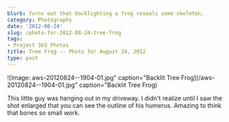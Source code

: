 ```yaml
---
blurb: Turns out that backlighting a frog reveals some skeleton.
category: Photographs
date: '2012-08-24'
slug: /photo-for-2012-08-24-tree-frog
tags:
- Project 365 Photos
title: Tree Frog -- Photo for August 24, 2012
type: post
---
```



![Image: aws-20120824--1904-01.jpg" caption="Backlit Tree Frog](/aws-20120824--1904-01.jpg" caption="Backlit Tree Frog)

This little guy was hanging out in my driveway. I didn't realize until I saw the shot enlarged that you can see the outline of his humerus. Amazing to think that bones so small work.